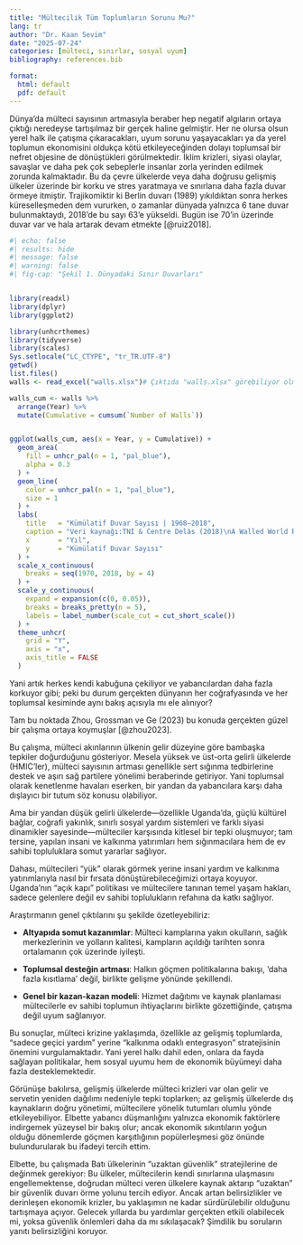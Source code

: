 ```yaml
---
title: "Mültecilik Tüm Toplumların Sorunu Mu?"
lang: tr
author: "Dr. Kaan Sevim"
date: "2025-07-24"
categories: [mülteci, sınırlar, sosyal uyum]
bibliography: references.bib

format:
  html: default
  pdf: default
---
```


Dünya’da mülteci sayısının artmasıyla beraber hep negatif algıların ortaya çıktığı neredeyse tartışılmaz bir gerçek haline gelmiştir. Her ne olursa olsun yerel halk ile çatışma çıkaracakları, uyum sorunu yaşayacakları ya da yerel toplumun ekonomisini oldukça kötü etkileyeceğinden dolayı toplumsal bir nefret objesine de dönüştükleri görülmektedir. İklim krizleri, siyasi olaylar, savaşlar ve daha pek çok sebeplerle insanlar zorla yerinden edilmek zorunda kalmaktadır. Bu da çevre ülkelerde veya daha doğrusu gelişmiş ülkeler üzerinde bir korku ve stres yaratmaya ve sınırlarıa daha fazla duvar örmeye itmiştir. Trajikomiktir ki Berlin duvarı (1989) yıkıldıktan sonra herkes küreselleşmeden dem vururken, o zamanlar dünyada yalnızca 6 tane duvar bulunmaktaydı, 2018'de bu sayı 63'e yükseldi. Bugün ise 70’in üzerinde duvar var ve hala artarak devam etmekte [@ruiz2018].

```r
#| echo: false
#| results: hide
#| message: false
#| warning: false
#| fig-cap: "Şekil 1. Dünyadaki Sınır Duvarları"


library(readxl)
library(dplyr)
library(ggplot2)

library(unhcrthemes)
library(tidyverse)
library(scales)
Sys.setlocale("LC_CTYPE", "tr_TR.UTF-8")
getwd()
list.files()  
walls <- read_excel("walls.xlsx")# Çıktıda "walls.xlsx" görebiliyor olmalısınız

walls_cum <- walls %>%
  arrange(Year) %>%
  mutate(Cumulative = cumsum(`Number of Walls`))


ggplot(walls_cum, aes(x = Year, y = Cumulative)) +
  geom_area(
    fill = unhcr_pal(n = 1, "pal_blue"),
    alpha = 0.3
  ) +
  geom_line(
    color = unhcr_pal(n = 1, "pal_blue"),
    size = 1
  ) +
  labs(
    title   = "Kümülatif Duvar Sayısı | 1968–2018",
    caption = "Veri kaynağı:TNI & Centre Delàs (2018)\nA Walled World Report",
    x       = "Yıl",
    y       = "Kümülatif Duvar Sayısı"
  ) +
  scale_x_continuous(
    breaks = seq(1970, 2018, by = 4)
  ) +
  scale_y_continuous(
    expand = expansion(c(0, 0.05)),
    breaks = breaks_pretty(n = 5),
    labels = label_number(scale_cut = cut_short_scale())
  ) +
  theme_unhcr(
    grid = "Y",
    axis = "x",
    axis_title = FALSE
  )
```

Yani artık herkes kendi kabuğuna çekiliyor ve yabancılardan daha fazla korkuyor gibi; peki bu durum gerçekten dünyanın her coğrafyasında ve her toplumsal kesiminde aynı bakış açısıyla mı ele alınıyor?

Tam bu noktada Zhou, Grossman ve Ge (2023) bu konuda gerçekten güzel bir çalışma ortaya koymuşlar [@zhou2023].

Bu çalışma, mülteci akınlarının ülkenin gelir düzeyine göre bambaşka tepkiler doğurduğunu gösteriyor. Mesela yüksek ve üst-orta gelirli ülkelerde (HMIC’ler), mülteci sayısının artması genellikle sert sığınma tedbirlerine destek ve aşırı sağ partilere yönelimi beraberinde getiriyor. Yani toplumsal olarak kenetlenme havaları eserken, bir yandan da yabancılara karşı daha dışlayıcı bir tutum söz konusu olabiliyor.

Ama bir yandan düşük gelirli ülkelerde—özellikle Uganda’da, güçlü kültürel bağlar, coğrafi yakınlık, sınırlı sosyal yardım sistemleri ve farklı siyasi dinamikler sayesinde—mülteciler karşısında kitlesel bir tepki oluşmuyor; tam tersine, yapılan insani ve kalkınma yatırımları hem sığınmacılara hem de ev sahibi topluluklara somut yararlar sağlıyor.

Dahası, mültecileri “yük” olarak görmek yerine insani yardım ve kalkınma yatırımlarıyla nasıl bir fırsata dönüştürebileceğimizi ortaya koyuyor. Uganda’nın “açık kapı” politikası ve mültecilere tanınan temel yaşam hakları, sadece gelenlere değil ev sahibi toplulukların refahına da katkı sağlıyor.

Araştırmanın genel çıktılarını şu şekilde özetleyebiliriz:

-   **Altyapıda somut kazanımlar**: Mülteci kamplarına yakın okulların, sağlık merkezlerinin ve yolların kalitesi, kampların açıldığı tarihten sonra ortalamanın çok üzerinde iyileşti.

-   **Toplumsal desteğin artması**: Halkın göçmen politikalarına bakışı, ‘daha fazla kısıtlama’ değil, birlikte gelişme yönünde şekillendi.

-   **Genel bir kazan-kazan modeli**: Hizmet dağıtımı ve kaynak planlaması mültecilerle ev sahibi toplumun ihtiyaçlarını birlikte gözettiğinde, çatışma değil uyum sağlanıyor.

Bu sonuçlar, mülteci krizine yaklaşımda, özellikle az gelişmiş toplumlarda, “sadece geçici yardım” yerine “kalkınma odaklı entegrasyon” stratejisinin önemini vurgulamaktadır. Yani yerel halkı dahil eden, onlara da fayda sağlayan politikalar, hem sosyal uyumu hem de ekonomik büyümeyi daha fazla desteklemektedir.

Görünüşe bakılırsa, gelişmiş ülkelerde mülteci krizleri var olan gelir ve servetin yeniden dağılımı nedeniyle tepki toplarken; az gelişmiş ülkelerde dış kaynakların doğru yönetimi, mültecilere yönelik tutumları olumlu yönde etkileyebiliyor. Elbette yabancı düşmanlığını yalnızca ekonomik faktörlere indirgemek yüzeysel bir bakış olur; ancak ekonomik sıkıntıların yoğun olduğu dönemlerde göçmen karşıtlığının popülerleşmesi göz önünde bulundurularak bu ifadeyi tercih ettim.

Elbette, bu çalışmada Batı ülkelerinin “uzaktan güvenlik” stratejilerine de değinmek gerekiyor: Bu ülkeler, mültecilerin kendi sınırlarına ulaşmasını engellemektense, doğrudan mülteci veren ülkelere kaynak aktarıp “uzaktan” bir güvenlik duvarı örme yolunu tercih ediyor. Ancak artan belirsizlikler ve derinleşen ekonomik krizler, bu yaklaşımın ne kadar sürdürülebilir olduğunu tartışmaya açıyor. Gelecek yıllarda bu yardımlar gerçekten etkili olabilecek mi, yoksa güvenlik önlemleri daha da mı sıkılaşacak? Şimdilik bu soruların yanıtı belirsizliğini koruyor.
